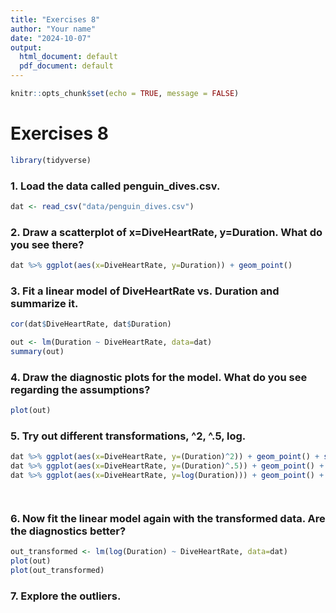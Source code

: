```yaml
---
title: "Exercises 8"
author: "Your name"
date: "2024-10-07"
output:
  html_document: default
  pdf_document: default
---
```


```r
knitr::opts_chunk$set(echo = TRUE, message = FALSE)
```

# Exercises 8

```r
library(tidyverse)
```

### 1. Load the data called penguin_dives.csv. 

```r
dat <- read_csv("data/penguin_dives.csv")
```

### 2. Draw a scatterplot of x=DiveHeartRate, y=Duration. What do you see there?

```r

dat %>% ggplot(aes(x=DiveHeartRate, y=Duration)) + geom_point()

```

### 3. Fit a linear model of DiveHeartRate vs. Duration and summarize it.

```r

cor(dat$DiveHeartRate, dat$Duration)

out <- lm(Duration ~ DiveHeartRate, data=dat)
summary(out)

```

### 4. Draw the diagnostic plots for the model. What do you see regarding the assumptions? 

```r

plot(out)

```


### 5. Try out different transformations, ^2, ^.5, log.

```r

dat %>% ggplot(aes(x=DiveHeartRate, y=(Duration)^2)) + geom_point() + stat_smooth(method = "lm", se = TRUE)
dat %>% ggplot(aes(x=DiveHeartRate, y=(Duration)^.5)) + geom_point() + stat_smooth(method = "lm", se = TRUE)
dat %>% ggplot(aes(x=DiveHeartRate, y=log(Duration))) + geom_point() + stat_smooth(method = "lm", se = TRUE)




```

### 6. Now fit the linear model again with the transformed data. Are the diagnostics better?

```r

out_transformed <- lm(log(Duration) ~ DiveHeartRate, data=dat)
plot(out)
plot(out_transformed)
```


### 7. Explore the outliers.
```r


```

